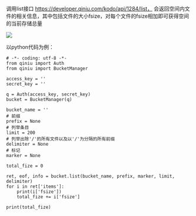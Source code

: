 调用list接口
https://developer.qiniu.com/kodo/api/1284/list，
会返回空间内文件的相关信息，其中包括文件的大小fsize，对每个文件的fsize相加即可获得空间的当前存储总量

![](https://dn-odum9helk.qbox.me/FnVnJeHQKCh4cL_ODOqR5OLJ8acU)

以python代码为例：

    # -*- coding: utf-8 -*-
    from qiniu import Auth
    from qiniu import BucketManager

    access_key = ''
    secret_key = ''

    q = Auth(access_key, secret_key)
    bucket = BucketManager(q)

    bucket_name = ''
    # 前缀
    prefix = None
    # 列举条目
    limit = 200
    # 列举出除'/'的所有文件以及以'/'为分隔的所有前缀
    delimiter = None
    # 标记
    marker = None

    total_fize = 0

    ret, eof, info = bucket.list(bucket_name, prefix, marker, limit, delimiter)
    for i in ret['items']:
        print(i['fsize'])
        total_fize += i['fsize']

    print(total_fize)